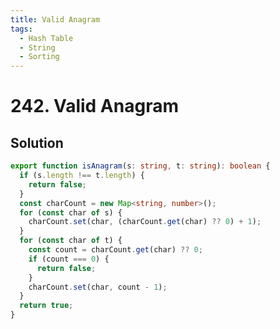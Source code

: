 ```yaml
---
title: Valid Anagram
tags:
  - Hash Table
  - String
  - Sorting
---
```


# 242. Valid Anagram

<Badges>
  <LevelBadge level="easy" />
  <TopicBadge name="Hash Table" slug="hash-table" />
  <TopicBadge name="String" slug="string" />
  <TopicBadge name="Sorting" slug="sorting" />
</Badges>

## Solution

```typescript filename="solution.ts" copy
export function isAnagram(s: string, t: string): boolean {
  if (s.length !== t.length) {
    return false;
  }
  const charCount = new Map<string, number>();
  for (const char of s) {
    charCount.set(char, (charCount.get(char) ?? 0) + 1);
  }
  for (const char of t) {
    const count = charCount.get(char) ?? 0;
    if (count === 0) {
      return false;
    }
    charCount.set(char, count - 1);
  }
  return true;
}
```

<ProblemLink
  codingSite="leetcode"
  href="https://leetcode.com/problems/valid-anagram"
  title="Valid Anagram"
/>
